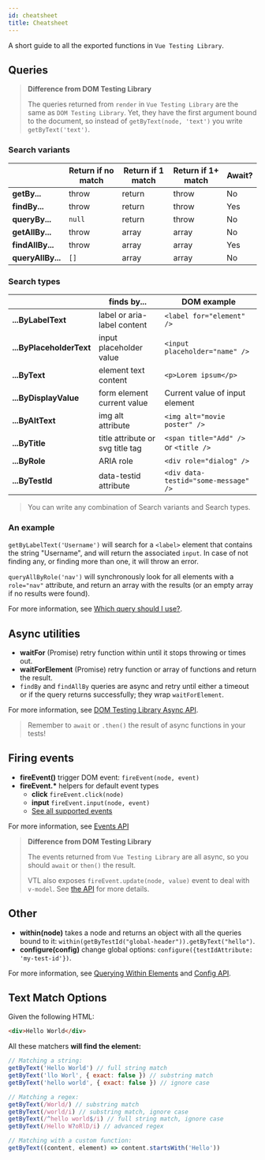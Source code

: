 ```yaml
---
id: cheatsheet
title: Cheatsheet
---
```


A short guide to all the exported functions in `Vue Testing Library`.

## Queries

> **Difference from DOM Testing Library**
>
> The queries returned from `render` in `Vue Testing Library` are the same as
> `DOM Testing Library`. Yet, they have the first argument bound to the
> document, so instead of `getByText(node, 'text')` you write
> `getByText('text')`.

### Search variants

|                   | Return if no match | Return if 1 match | Return if 1+ match | Await? |
| ----------------- | ------------------ | ----------------- | ------------------ | ------ |
| **getBy...**      | throw              | return            | throw              | No     |
| **findBy...**     | throw              | return            | throw              | Yes    |
| **queryBy...**    | `null`             | return            | throw              | No     |
| **getAllBy...**   | throw              | array             | array              | No     |
| **findAllBy...**  | throw              | array             | array              | Yes    |
| **queryAllBy...** | `[]`               | array             | array              | No     |

### Search types

|                          | finds by...                      | DOM example                           |
| ------------------------ | -------------------------------- | ------------------------------------- |
| **...ByLabelText**       | label or aria-label content      | `<label for="element" />`             |
| **...ByPlaceholderText** | input placeholder value          | `<input placeholder="name" />`        |
| **...ByText**            | element text content             | `<p>Lorem ipsum</p>`                  |
| **...ByDisplayValue**    | form element current value       | Current value of input element        |
| **...ByAltText**         | img alt attribute                | `<img alt="movie poster" />`          |
| **...ByTitle**           | title attribute or svg title tag | `<span title="Add" />` or `<title />` |
| **...ByRole**            | ARIA role                        | `<div role="dialog" />`               |
| **...ByTestId**          | data-testid attribute            | `<div data-testid="some-message" />`  |

> You can write any combination of Search variants and Search types.

### An example

`getByLabelText('Username')` will search for a `<label>` element that contains
the string "Username", and will return the associated `input`. In case of not
finding any, or finding more than one, it will throw an error.

`queryAllByRole('nav')` will synchronously look for all elements with a
`role="nav"` attribute, and return an array with the results (or an empty array
if no results were found).

For more information, see
[Which query should I use?](queries/about.mdx#priority).

## Async utilities

- **waitFor** (Promise) retry function within until it stops throwing or times out.
- **waitForElement** (Promise) retry function or array of functions and return
  the result.
- `findBy` and `findAllBy` queries are async and retry until either a timeout or
  if the query returns successfully; they wrap `waitForElement`.

For more information, see
[DOM Testing Library Async API](dom-testing-library/api-async.mdx).

> Remember to `await` or `.then()` the result of async functions in your tests!

## Firing events

- **fireEvent()** trigger DOM event: `fireEvent(node, event)`
- **fireEvent.\*** helpers for default event types
  - **click** `fireEvent.click(node)`
  - **input** `fireEvent.input(node, event)`
  - [See all supported events](https://github.com/testing-library/dom-testing-library/blob/master/src/event-map.js)

For more information, see [Events API](dom-testing-library/api-events.mdx)

> **Difference from DOM Testing Library**
>
> The events returned from `Vue Testing Library` are all async, so you should
> `await` or `then()` the result.
>
> VTL also exposes `fireEvent.update(node, value)` event to deal with `v-model`.
> See [the API](vue-testing-library/api.mdx#updateelem-value) for more details.

## Other

- **within(node)** takes a node and returns an object with all the queries bound
  to it: `within(getByTestId("global-header")).getByText("hello")`.
- **configure(config)** change global options:
  `configure({testIdAttribute: 'my-test-id'})`.

For more information, see
[Querying Within Elements](dom-testing-library/api-within.mdx) and
[Config API](dom-testing-library/api-configuration.mdx).

## Text Match Options

Given the following HTML:

```html
<div>Hello World</div>
```

All these matchers **will find the element:**

```javascript
// Matching a string:
getByText('Hello World') // full string match
getByText('llo Worl', { exact: false }) // substring match
getByText('hello world', { exact: false }) // ignore case

// Matching a regex:
getByText(/World/) // substring match
getByText(/world/i) // substring match, ignore case
getByText(/^hello world$/i) // full string match, ignore case
getByText(/Hello W?oRlD/i) // advanced regex

// Matching with a custom function:
getByText((content, element) => content.startsWith('Hello'))
```

